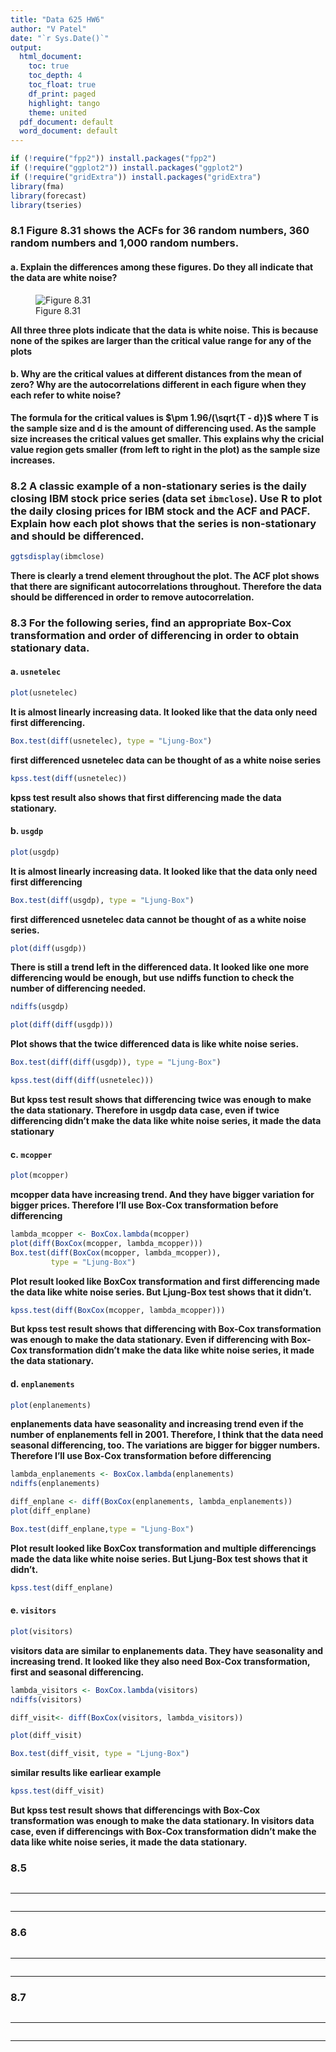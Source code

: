 ---
title: "Data 625 HW6"
author: "V Patel"
date: "`r Sys.Date()`"
output:
  html_document:
    toc: true
    toc_depth: 4
    toc_float: true
    df_print: paged
    highlight: tango
    theme: united
  pdf_document: default
  word_document: default
---


```{r message=FALSE, warning=FALSE}
if (!require("fpp2")) install.packages("fpp2")
if (!require("ggplot2")) install.packages("ggplot2")
if (!require("gridExtra")) install.packages("gridExtra")
library(fma)
library(forecast)
library(tseries)

```


### 8.1 Figure 8.31 shows the ACFs for 36 random numbers, 360 random numbers and 1,000 random numbers.

#### a. Explain the differences among these figures. Do they all indicate that the data are white noise?

![Figure 8.31](wnacfplus-1.png)

**All three three plots indicate that the data is white noise. This is because none of the spikes are larger than the critical value range for any of the plots**

#### b. Why are the critical values at different distances from the mean of zero? Why are the autocorrelations different in each figure when they each refer to white noise?

**The formula for the critical values is $\pm 1.96/(\sqrt{T - d})$ where T is the sample size and d is the amount of differencing used. As the sample size increases the critical values get smaller. This explains why the cricial value region gets smaller (from left to right in the plot) as the sample size increases.**


### 8.2 A classic example of a non-stationary series is the daily closing IBM stock price series (data set `ibmclose`). Use R to plot the daily closing prices for IBM stock and the ACF and PACF. Explain how each plot shows that the series is non-stationary and should be differenced.

```{r fig.height=5, fig.width=8, fig.align='center'}
ggtsdisplay(ibmclose)
```

**There is clearly a trend element throughout the plot. The ACF plot shows that there are significant autocorrelations throughout. Therefore the data should be differenced in order to remove autocorrelation. **

### 8.3 For the following series, find an appropriate Box-Cox transformation and order of differencing in order to obtain stationary data.

#### a. `usnetelec`

```{r fig.align='center'}
plot(usnetelec)
```

**It is almost linearly increasing data. It looked like that the data only need first differencing.**

```{r}
Box.test(diff(usnetelec), type = "Ljung-Box")
```

**first differenced usnetelec data can be thought of as a white noise series**

```{r}
kpss.test(diff(usnetelec))
```

**kpss test result also shows that first differencing made the data stationary. **

#### b. `usgdp`

```{r fig.width=8, fig.align='center'}
plot(usgdp)
```

**It is almost linearly increasing data. It looked like that the data only need first differencing**

```{r}
Box.test(diff(usgdp), type = "Ljung-Box")
```

**first differenced usnetelec data cannot be thought of as a white noise series.**

```{r fig.width=8, fig.align='center'}
plot(diff(usgdp))
```

**There is still a trend left in the differenced data. It looked like one more differencing would be enough, but use ndiffs function to check the number of differencing needed.**

```{r}
ndiffs(usgdp)

```

```{r fig.width=8, fig.align='center'}
plot(diff(diff(usgdp)))
```

**Plot shows that the twice differenced data is like white noise series.**

```{r}
Box.test(diff(diff(usgdp)), type = "Ljung-Box")
```

```{r}
kpss.test(diff(diff(usnetelec)))
```

**But kpss test result shows that differencing twice was enough to make the data stationary. Therefore in usgdp data case, even if twice differencing didn't make the data like white noise series, it made the data stationary**


#### c. `mcopper`

```{r}
plot(mcopper)
```

**mcopper data have increasing trend. And they have bigger variation for bigger prices. Therefore I'll use Box-Cox transformation before differencing **

```{r}
lambda_mcopper <- BoxCox.lambda(mcopper)
plot(diff(BoxCox(mcopper, lambda_mcopper)))
Box.test(diff(BoxCox(mcopper, lambda_mcopper)),
         type = "Ljung-Box")
```

**Plot result looked like BoxCox transformation and first differencing made the data like white noise series. But Ljung-Box test shows that it didn't.**

```{r}
kpss.test(diff(BoxCox(mcopper, lambda_mcopper)))
```

**But kpss test result shows that differencing with Box-Cox transformation was enough to make the data stationary. Even if differencing with Box-Cox transformation didn't make the data like white noise series, it made the data stationary.**

#### d. `enplanements`

```{r}
plot(enplanements)
```

**enplanements data have seasonality and increasing trend even if the number of enplanements fell in 2001. Therefore, I think that the data need seasonal differencing, too. The variations are bigger for bigger numbers. Therefore I'll use Box-Cox transformation before differencing **


```{r}
lambda_enplanements <- BoxCox.lambda(enplanements)
ndiffs(enplanements)
```


```{r}
diff_enplane <- diff(BoxCox(enplanements, lambda_enplanements))
plot(diff_enplane)
```


```{r}
Box.test(diff_enplane,type = "Ljung-Box")
```

**Plot result looked like BoxCox transformation and multiple differencings made the data like white noise series. But Ljung-Box test shows that it didn't.**

```{r}
kpss.test(diff_enplane)
```


#### e. `visitors`

```{r}
plot(visitors)
```

**visitors data are similar to enplanements data. They have seasonality and increasing trend. It looked like they also need Box-Cox transformation, first and seasonal differencing.**

```{r}
lambda_visitors <- BoxCox.lambda(visitors)
ndiffs(visitors)
```

```{r}
diff_visit<- diff(BoxCox(visitors, lambda_visitors))

plot(diff_visit)

Box.test(diff_visit, type = "Ljung-Box")
```

**similar results like earliear example**

```{r}
kpss.test(diff_visit)
```
**But kpss test result shows that differencings with Box-Cox transformation was enough to make the data stationary. In visitors data case, even if differencings with Box-Cox transformation didn't make the data like white noise series, it made the data stationary.**

### 8.5

```{r}

```

** **
```{r}

```

** **

### 8.6

```{r}

```

** **
```{r}

```

** **

### 8.7

```{r}

```

** **
```{r}

```

** **